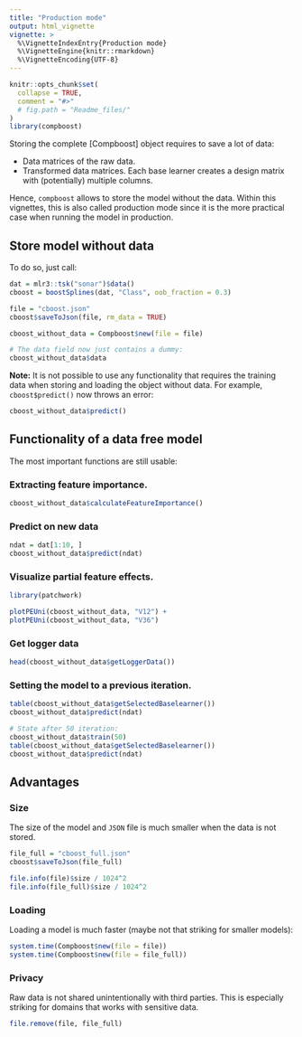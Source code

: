 ```yaml
---
title: "Production mode"
output: html_vignette
vignette: >
  %\VignetteIndexEntry{Production mode}
  %\VignetteEngine{knitr::rmarkdown}
  %\VignetteEncoding{UTF-8}
---
```


```r
knitr::opts_chunk$set(
  collapse = TRUE,
  comment = "#>"
  # fig.path = "Readme_files/"
)
library(compboost)
```

Storing the complete [Compboost] object requires to save a lot of data:

- Data matrices of the raw data.
- Transformed data matrices. Each base learner creates a design matrix with (potentially) multiple columns.

Hence, `compboost` allows to store the model without the data. Within this vignettes, this is also called
production mode since it is the more practical case when running the model in production.

## Store model without data

To do so, just call:

```r
dat = mlr3::tsk("sonar")$data()
cboost = boostSplines(dat, "Class", oob_fraction = 0.3)

file = "cboost.json"
cboost$saveToJson(file, rm_data = TRUE)

cboost_without_data = Compboost$new(file = file)

# The data field now just contains a dummy:
cboost_without_data$data
```

__Note:__ It is not possible to use any functionality that requires the training data when storing and loading the object without data. For example, `cboost$predict()` now throws an error:
```r
cboost_without_data$predict()
```

## Functionality of a data free model

The most important functions are still usable:

### Extracting feature importance.

```r
cboost_without_data$calculateFeatureImportance()
```

### Predict on new data

```r
ndat = dat[1:10, ]
cboost_without_data$predict(ndat)
```

### Visualize partial feature effects.

```r
library(patchwork)

plotPEUni(cboost_without_data, "V12") +
plotPEUni(cboost_without_data, "V36")
```

### Get logger data

```r
head(cboost_without_data$getLoggerData())
```

### Setting the model to a previous iteration.

```r
table(cboost_without_data$getSelectedBaselearner())
cboost_without_data$predict(ndat)

# State after 50 iteration:
cboost_without_data$train(50)
table(cboost_without_data$getSelectedBaselearner())
cboost_without_data$predict(ndat)
```

## Advantages

### Size

The size of the model and `JSON` file is much smaller when the data is not stored.

```r
file_full = "cboost_full.json"
cboost$saveToJson(file_full)

file.info(file)$size / 1024^2
file.info(file_full)$size / 1024^2
```

### Loading

Loading a model is much faster (maybe not that striking for smaller models):

```r
system.time(Compboost$new(file = file))
system.time(Compboost$new(file = file_full))
```

### Privacy

Raw data is not shared unintentionally with third parties. This is especially striking for domains that works with sensitive data.


```r
file.remove(file, file_full)
```
